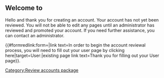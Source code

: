 == Welcome to {{SITENAME}} ==
Hello {{{name}}} and thank you for creating an account. Your account has not yet been reviewed. 
You will not be able to edit any {{SITENAME}} pages until an administrator has reviewed and promoted your account. If you need further assistance, you can contact an administrator.
 
{{#formredlink:form=|link text=In order to begin the account reviewal process, you will need to fill out your user page by clicking here|target=User:{{{name}}}|existing page link text=Thank you for filling out your User page}}.

<noinclude>[[Category:Review accounts package]]</noinclude>
